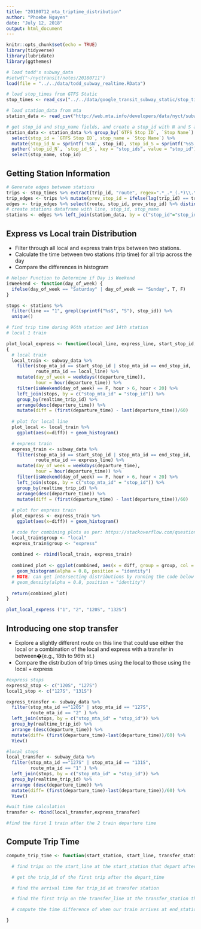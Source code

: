 ```yaml
---
title: "20180712_mta_triptime_distribution"
author: "Phoebe Nguyen"
date: "July 12, 2018"
output: html_document
---
```


```r
knitr::opts_chunk$set(echo = TRUE)
library(tidyverse)
library(lubridate)
library(ggthemes)

# load todd's subway_data
#setwd("~/nyctransit/notes/20180711")
load(file = "../../data/todd_subway_realtime.RData")

# load stop_times from GTFS Static
stop_times <- read_csv("../../data/google_transit_subway_static/stop_times.txt")

# load station_data from mta
station_data <- read_csv("http://web.mta.info/developers/data/nyct/subway/Stations.csv")

# get stop_id and stop_name fields, and create a stop_id with N and S appended
station_data <- station_data %>% group_by(`GTFS Stop ID`, `Stop Name`) %>%
  select(stop_id = `GTFS Stop ID`, stop_name = `Stop Name`) %>%
  mutate(stop_id_N = sprintf('%sN', stop_id), stop_id_S = sprintf('%sS', stop_id)) %>%
  gather(`stop_id_N`, `stop_id_S`, key = "stop_ids", value = "stop_id") %>%
  select(stop_name, stop_id)
```
## Getting Station Information

```r
# Generate edges between stations
trips <- stop_times %>% extract(trip_id, "route", regex=".*_.*_(.*)\\.\\..*", remove = FALSE)
trip_edges <- trips %>% mutate(prev_stop_id = ifelse(lag(trip_id) == trip_id, lag(stop_id), NA))
edges <- trip_edges %>% select(route, stop_id, prev_stop_id) %>% distinct()
# create stations dataframe with line, stop_id, stop_name
stations <- edges %>% left_join(station_data, by = c("stop_id"="stop_id")) %>% select(line=route, stop_id, stop_name)

```
## Express vs Local train Distribution

- Filter through all local and express train trips between two stations. 
- Calculate the time between two stations (trip time) for all trip across the day
- Compare the differences in histogram

```r

# Helper Function to Determine if Day is Weekend
isWeekend <- function(day_of_week) {
  ifelse(day_of_week == "Saturday" | day_of_week == "Sunday", T, F)
}

stops <- stations %>%
  filter(line == "1", grepl(sprintf("%s$", "S"), stop_id)) %>%
  unique()

# find trip time during 96th station and 14th station
# local 1 train

plot_local_express <- function(local_line, express_line, start_stop_id, end_stop_id)
{
  # local train
  local_train <- subway_data %>%
    filter(stop_mta_id == start_stop_id | stop_mta_id == end_stop_id,
           route_mta_id == local_line) %>%
    mutate(day_of_week = weekdays((departure_time)),
           hour = hour(departure_time)) %>%
    filter(isWeekend(day_of_week) == F, hour > 6, hour < 20) %>%
    left_join(stops, by = c("stop_mta_id" = "stop_id")) %>%
    group_by(realtime_trip_id) %>% 
    arrange(desc(departure_time)) %>%
    mutate(diff = (first(departure_time) - last(departure_time))/60)
  
  # plot for local line
  plot_local <- local_train %>%
    ggplot(aes(x=diff)) + geom_histogram()

  # express train
  express_train <- subway_data %>%
    filter(stop_mta_id == start_stop_id | stop_mta_id == end_stop_id,
           route_mta_id == express_line) %>%
    mutate(day_of_week = weekdays(departure_time),
           hour = hour(departure_time)) %>%
    filter(isWeekend(day_of_week) == F, hour > 6, hour < 20) %>%
    left_join(stops, by = c("stop_mta_id" = "stop_id")) %>%
    group_by(realtime_trip_id) %>%
    arrange(desc(departure_time)) %>%
    mutate(diff = (first(departure_time) - last(departure_time))/60)
  
  # plot for express train
  plot_express <- express_train %>%
    ggplot(aes(x=diff)) + geom_histogram()

  # code for combining plots as per: https://stackoverflow.com/questions/21192002/how-to-combine-2-plots-ggplot-into-one-plot
  local_train$group <- "local"
  express_train$group <- "express"
  
  combined <- rbind(local_train, express_train)
  
  combined_plot <- ggplot(combined, aes(x = diff, group = group, col = group, fill = group)) +
    geom_histogram(alpha = 0.8, position = "identity")
  # NOTE: can get intersecting distributions by running the code below 
  # geom_density(alpha = 0.8, position = "identity")
  
  return(combined_plot)
}

plot_local_express ("1", "2", "120S", "132S")
```

## Introducing one stop transfer
- Explore a slightly different route on this line that could use either the local or a combination of the local and express with a transfer in between�(e.g., 18th to 96th st.)
- Compare the distribution of trip times using the local to those using the local + express

```r

#express stops
express2_stop <- c("120S", "127S")
local1_stop <- c("127S", "131S")

express_transfer <- subway_data %>% 
  filter(stop_mta_id =="120S" | stop_mta_id == "127S",
         route_mta_id == "2" ) %>%
  left_join(stops, by = c("stop_mta_id" = "stop_id")) %>%
  group_by(realtime_trip_id) %>% 
  arrange (desc(departure_time)) %>%
  mutate(diff= (first(departure_time)-last(departure_time))/60) %>%
  View()

#local stops
local_transfer <- subway_data %>% 
  filter(stop_mta_id =="127S" | stop_mta_id == "131S",
         route_mta_id == "1" ) %>%
  left_join(stops, by = c("stop_mta_id" = "stop_id")) %>%
  group_by(realtime_trip_id) %>% 
  arrange (desc(departure_time)) %>%
  mutate(diff= (first(departure_time)-last(departure_time))/60) %>%
  View()

#wait time calculation
transfer <- rbind(local_transfer,express_transfer)

#find the first 1 train after the 2 train departure time


```

## Compute Trip Time

```r

compute_trip_time <- function(start_station, start_line, transfer_station, transfer_line, end_station, start_time) {

  # find trips on the start_line at the start_station that depart after start_time

  # get the trip_id of the first trip after the depart_time

  # find the arrival time for trip_id at transfer station

  # find the first trip on the transfer_line at the transfer_station that departs after the arrival_time of our express train

  # compute the time difference of when our train arrives at end_station and start_time

}

```